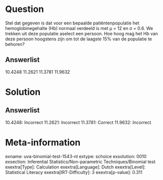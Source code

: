 Question
========

Stel dat gegeven is dat voor een bepaalde patiëntenpopulatie het
hemoglobinegehalte (Hb) normaal verdeeld is met μ = 12 en σ = 0.6. We
trekken uit deze populatie aselect een persoon. Hoe hoog mag het Hb van
deze persoon hoogstens zijn om tot de laagste 15% van de populatie te
behoren?

Answerlist
----------

10.4248
11.2621
11.3781
11.9632

Solution
========

Answerlist
----------

10.4248: Incorrect
11.2621: Incorrect
11.3781: Correct
11.9632: Incorrect

Meta-information
================
exname: uva-binomial-test-1543-nl
extype: schoice
exsolution: 0010
exsection: Inferential Statistics/Non-parametric Techniques/Binomial test
exextra[Type]: Calculation
exextra[Language]: Dutch
exextra[Level]: Statistical Literacy
exextra[IRT-Difficulty]: 3
exextra[p-value]: 0.311
